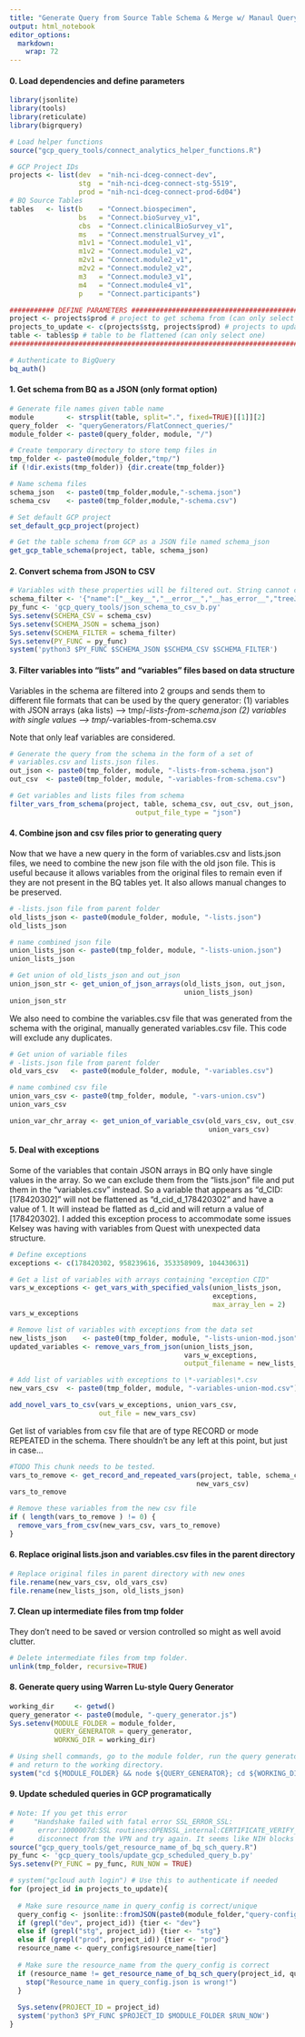 ```yaml
---
title: "Generate Query from Source Table Schema & Merge w/ Manaul Query"
output: html_notebook
editor_options: 
  markdown: 
    wrap: 72
---
```


#### 0. Load dependencies and define parameters
```r
library(jsonlite)
library(tools)
library(reticulate)
library(bigrquery)

# Load helper functions
source("gcp_query_tools/connect_analytics_helper_functions.R")

# GCP Project IDs
projects <- list(dev  = "nih-nci-dceg-connect-dev", 
                 stg  = "nih-nci-dceg-connect-stg-5519", 
                 prod = "nih-nci-dceg-connect-prod-6d04")
# BQ Source Tables
tables   <- list(b    = "Connect.biospecimen", 
                 bs   = "Connect.bioSurvey_v1", 
                 cbs  = "Connect.clinicalBioSurvey_v1", 
                 ms   = "Connect.menstrualSurvey_v1",   
                 m1v1 = "Connect.module1_v1",
                 m1v2 = "Connect.module1_v2",  
                 m2v1 = "Connect.module2_v1", 
                 m2v2 = "Connect.module2_v2", 
                 m3   = "Connect.module3_v1", 
                 m4   = "Connect.module4_v1",  
                 p    = "Connect.participants")

########### DEFINE PARAMETERS ##################################################
project <- projects$prod # project to get schema from (can only select one)
projects_to_update <- c(projects$stg, projects$prod) # projects to update sch. queries for
table <- tables$p # table to be flattened (can only select one)
################################################################################

# Authenticate to BigQuery
bq_auth()
```

#### 1. Get schema from BQ as a JSON (only format option)
```r
# Generate file names given table name
module        <- strsplit(table, split=".", fixed=TRUE)[[1]][2]
query_folder  <- "queryGenerators/FlatConnect_queries/"
module_folder <- paste0(query_folder, module, "/")

# Create temporary directory to store temp files in
tmp_folder <- paste0(module_folder,"tmp/")
if (!dir.exists(tmp_folder)) {dir.create(tmp_folder)}

# Name schema files
schema_json   <- paste0(tmp_folder,module,"-schema.json")
schema_csv    <- paste0(tmp_folder,module,"-schema.csv")

# Set default GCP project
set_default_gcp_project(project)

# Get the table schema from GCP as a JSON file named schema_json
get_gcp_table_schema(project, table, schema_json) 
```

#### 2. Convert schema from JSON to CSV
```r
# Variables with these properties will be filtered out. String cannot contain spaces.
schema_filter <- '{"name":["__key__","__error__","__has_error__","treeJSON","allEmails","allPhoneNo"],"type":["RECORD"]}'
py_func <- 'gcp_query_tools/json_schema_to_csv_b.py'
Sys.setenv(SCHEMA_CSV = schema_csv)
Sys.setenv(SCHEMA_JSON = schema_json)
Sys.setenv(SCHEMA_FILTER = schema_filter)
Sys.setenv(PY_FUNC = py_func)
system('python3 $PY_FUNC $SCHEMA_JSON $SCHEMA_CSV $SCHEMA_FILTER')
```



#### 3. Filter variables into "lists" and "variables" files based on data structure

Variables in the schema are filtered into 2 groups and sends them to different 
file formats that can be used by the query generator: 
  (1) variables with JSON arrays (aka lists) --> tmp/*-lists-from-schema.json
  (2) variables with single values           --> tmp/*-variables-from-schema.csv
    
Note that only leaf variables are considered.

```r
# Generate the query from the schema in the form of a set of 
# variables.csv and lists.json files.
out_json <- paste0(tmp_folder, module, "-lists-from-schema.json")
out_csv  <- paste0(tmp_folder, module, "-variables-from-schema.csv")

# Get variables and lists files from schema
filter_vars_from_schema(project, table, schema_csv, out_csv, out_json, 
                               output_file_type = "json")
```

#### 4. Combine json and csv files prior to generating query

Now that we have a new query in the form of variables.csv and lists.json
files, we need to combine the new json file with the old json file. This is 
useful because it allows variables from the original files to remain even if 
they are not present in the BQ tables yet. It also allows manual changes to be
preserved.

```r
# -lists.json file from parent folder
old_lists_json <- paste0(module_folder, module, "-lists.json")
old_lists_json

# name combined json file
union_lists_json <- paste0(tmp_folder, module, "-lists-union.json")
union_lists_json

# Get union of old_lists_json and out_json
union_json_str <- get_union_of_json_arrays(old_lists_json, out_json, 
                                           union_lists_json)
union_json_str
```

We also need to combine the variables.csv file that was generated from
the schema with the original, manually generated variables.csv file. This
code will exclude any duplicates.

```r
# Get union of variable files
# -lists.json file from parent folder
old_vars_csv   <- paste0(module_folder, module, "-variables.csv")

# name combined csv file
union_vars_csv <- paste0(tmp_folder, module, "-vars-union.csv")
union_vars_csv

union_var_chr_array <- get_union_of_variable_csv(old_vars_csv, out_csv, 
                                                 union_vars_csv)
```

#### 5. Deal with exceptions

Some of the variables that contain JSON arrays in BQ only have single values
in the array. So we can exclude them from the "lists.json" file and put them
in the "variables.csv" instead. So a variable that appears as 
"d_CID: [178420302]" will not be flattened as "d_cid_d_178420302" and have a 
value of 1. It will instead be flatted as d_cid and will return a value of 
[178420302]. I added this exception process to accommodate some issues Kelsey 
was having with variables from Quest with unexpected data structure.

```r
# Define exceptions
exceptions <- c(178420302, 958239616, 353358909, 104430631)

# Get a list of variables with arrays containing "exception CID"
vars_w_exceptions <- get_vars_with_specified_vals(union_lists_json, 
                                                  exceptions, 
                                                  max_array_len = 2) 
vars_w_exceptions

# Remove list of variables with exceptions from the data set
new_lists_json    <- paste0(tmp_folder, module, "-lists-union-mod.json")
updated_variables <- remove_vars_from_json(union_lists_json, 
                                           vars_w_exceptions,
                                           output_filename = new_lists_json) 

# Add list of variables with exceptions to \*-variables\*.csv
new_vars_csv  <- paste0(tmp_folder, module, "-variables-union-mod.csv")

add_novel_vars_to_csv(vars_w_exceptions, union_vars_csv, 
                      out_file = new_vars_csv)
```

Get list of variables from csv file that are of type RECORD or mode
REPEATED in the schema. There shouldn't be any left at this point, but
just in case...

```r
#TODO This chunk needs to be tested.
vars_to_remove <- get_record_and_repeated_vars(project, table, schema_csv, 
                                              new_vars_csv)
vars_to_remove

# Remove these variables from the new csv file
if ( length(vars_to_remove ) != 0) {
  remove_vars_from_csv(new_vars_csv, vars_to_remove)
}
```

#### 6. Replace original lists.json and variables.csv files in the parent directory

```r
# Replace original files in parent directory with new ones
file.rename(new_vars_csv, old_vars_csv)
file.rename(new_lists_json, old_lists_json)
```

#### 7. Clean up intermediate files from tmp folder
They don't need to be saved or version controlled so might as well avoid clutter.
```r
# Delete intermediate files from tmp folder. 
unlink(tmp_folder, recursive=TRUE)
```

#### 8. Generate query using Warren Lu-style Query Generator

```r
working_dir     <- getwd()
query_generator <- paste0(module, "-query_generator.js")
Sys.setenv(MODULE_FOLDER = module_folder,
           QUERY_GENERATOR = query_generator,
           WORKNG_DIR = working_dir)

# Using shell commands, go to the module folder, run the query generator (node.js),
# and return to the working directory.
system("cd ${MODULE_FOLDER} && node ${QUERY_GENERATOR}; cd ${WORKING_DIR}")
```

#### 9. Update scheduled queries in GCP programatically

```r
# Note: If you get this error 
#     "Handshake failed with fatal error SSL_ERROR_SSL: 
#      error:1000007d:SSL routines:OPENSSL_internal:CERTIFICATE_VERIFY_FAILED"
#      disconnect from the VPN and try again. It seems like NIH blocks this.
source("gcp_query_tools/get_resource_name_of_bq_sch_query.R")
py_func <- 'gcp_query_tools/update_gcp_scheduled_query_b.py'
Sys.setenv(PY_FUNC = py_func, RUN_NOW = TRUE)

# system("gcloud auth login") # Use this to authenticate if needed
for (project_id in projects_to_update){
  
  # Make sure resource_name in query_config is correct/unique
  query_config <- jsonlite::fromJSON(paste0(module_folder,"query-config.json"))
  if (grepl("dev", project_id)) {tier <- "dev"}
  else if (grepl("stg", project_id)) {tier <- "stg"}
  else if (grepl("prod", project_id)) {tier <- "prod"}
  resource_name <- query_config$resource_name[tier]
  
  # Make sure the resource_name from the query_config is correct
  if (resource_name != get_resource_name_of_bq_sch_query(project_id, query_config$query_name)) {
    stop("Resource_name in query_config.json is wrong!")
  }
  
  Sys.setenv(PROJECT_ID = project_id)
  system('python3 $PY_FUNC $PROJECT_ID $MODULE_FOLDER $RUN_NOW')
}
```
